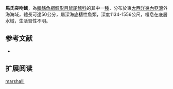 {{Speciesbox
| name = 馬氏突吻鱈
| status = NE
| status_system = iucn3.1
| trend = unknow
| genus = Coryphaenoides
| species = marshalli
| authority = [[Iwamoto|Iwamoto]], 1970
| synonyms = 
}}
'''馬氏突吻鱈'''，為[[輻鰭魚綱|輻鰭魚綱]][[鱈形目|鱈形目]][[鼠尾鱈科|鼠尾鱈科]]的其中一[[種|種]]，分布於東[[大西洋|大西洋]][[幾內亞灣|幾內亞灣]]外海海域，體長可達50公分，屬深海底棲性魚類，深度1134-1556公尺，棲息在底層水域，生活習性不明。

==参考文献==
*{{FishBase_species|genus=Coryphaenoides|species=marshalli|year=2015|month=12}}

== 扩展阅读 ==
{{refbegin}}
{{wikispecies-inline|Coryphaenoides marshalli|馬氏突吻鱈}}
{{refend}}
{{Taxonbar|from=Q2540627}}

[[Category:突吻鱈屬|marshalli]]


{{鱈形目小作品}}